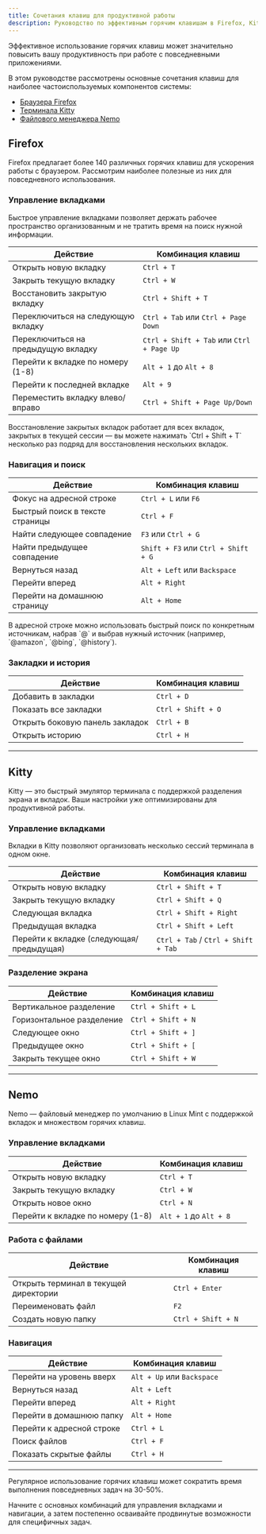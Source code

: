 ```yaml
---
title: Сочетания клавиш для продуктивной работы
description: Руководство по эффективным горячим клавишам в Firefox, Kitty и Nemo
---
```



Эффективное использование горячих клавиш может значительно повысить вашу продуктивность при работе с повседневными приложениями. 

В этом руководстве рассмотрены основные сочетания клавиш для наиболее частоиспользуемых компонентов системы:
- [Браузера Firefox](#firefox)
- [Терминала Kitty](#kitty)
- [Файлового менеджера Nemo](#nemo)

## Firefox

Firefox предлагает более 140 различных горячих клавиш для ускорения работы с браузером. Рассмотрим наиболее полезные из них для повседневного использования.

### Управление вкладками

Быстрое управление вкладками позволяет держать рабочее пространство организованным и не тратить время на поиск нужной информации.

| Действие | Комбинация клавиш |
|----------|-------------------|
| Открыть новую вкладку | `Ctrl + T` |
| Закрыть текущую вкладку | `Ctrl + W` |
| Восстановить закрытую вкладку | `Ctrl + Shift + T` |
| Переключиться на следующую вкладку | `Ctrl + Tab` или `Ctrl + Page Down` |
| Переключиться на предыдущую вкладку | `Ctrl + Shift + Tab` или `Ctrl + Page Up` |
| Перейти к вкладке по номеру (1-8) | `Alt + 1` до `Alt + 8` |
| Перейти к последней вкладке | `Alt + 9` |
| Переместить вкладку влево/вправо | `Ctrl + Shift + Page Up/Down` |

<Aside type="tip">
Восстановление закрытых вкладок работает для всех вкладок, закрытых в текущей сессии — вы можете нажимать `Ctrl + Shift + T` несколько раз подряд для восстановления нескольких вкладок.
</Aside>

### Навигация и поиск

| Действие | Комбинация клавиш |
|----------|-------------------|
| Фокус на адресной строке | `Ctrl + L` или `F6` |
| Быстрый поиск в тексте страницы | `Ctrl + F` |
| Найти следующее совпадение | `F3` или `Ctrl + G` |
| Найти предыдущее совпадение | `Shift + F3` или `Ctrl + Shift + G` |
| Вернуться назад | `Alt + Left` или `Backspace` |
| Перейти вперед | `Alt + Right` |
| Перейти на домашнюю страницу | `Alt + Home` |

<Aside type="note">
В адресной строке можно использовать быстрый поиск по конкретным источникам, набрав `@` и выбрав нужный источник (например, `@amazon`, `@bing`, `@history`).
</Aside>

### Закладки и история

| Действие | Комбинация клавиш |
|----------|-------------------|
| Добавить в закладки | `Ctrl + D` |
| Показать все закладки | `Ctrl + Shift + O` |
| Открыть боковую панель закладок | `Ctrl + B` |
| Открыть историю | `Ctrl + H` |

---

## Kitty

Kitty — это быстрый эмулятор терминала с поддержкой разделения экрана и вкладок. Ваши настройки уже оптимизированы для продуктивной работы.

### Управление вкладками

Вкладки в Kitty позволяют организовать несколько сессий терминала в одном окне.

| Действие | Комбинация клавиш |
|----------|-------------------|
| Открыть новую вкладку | `Ctrl + Shift + T` |
| Закрыть текущую вкладку | `Ctrl + Shift + Q` |
| Следующая вкладка | `Ctrl + Shift + Right` |
| Предыдущая вкладка | `Ctrl + Shift + Left` |
| Перейти к вкладке (следующая/предыдущая) | `Ctrl + Tab` / `Ctrl + Shift + Tab` |


### Разделение экрана

| Действие | Комбинация клавиш |
|----------|-------------------|
| Вертикальное разделение | `Ctrl + Shift + L` |
| Горизонтальное разделение | `Ctrl + Shift + N` |
| Следующее окно | `Ctrl + Shift + ]` |
| Предыдущее окно | `Ctrl + Shift + [` |
| Закрыть текущее окно | `Ctrl + Shift + W` |


---

## Nemo

Nemo — файловый менеджер по умолчанию в Linux Mint с поддержкой вкладок и множеством горячих клавиш.

### Управление вкладками

| Действие | Комбинация клавиш |
|----------|-------------------|
| Открыть новую вкладку | `Ctrl + T` |
| Закрыть текущую вкладку | `Ctrl + W` |
| Открыть новое окно | `Ctrl + N` |
| Перейти к вкладке по номеру (1-8) | `Alt + 1` до `Alt + 8` |

### Работа с файлами

| Действие | Комбинация клавиш |
|----------|-------------------|
| Открыть терминал в текущей директории | `Ctrl + Enter` |
| Переименовать файл | `F2` |
| Создать новую папку | `Ctrl + Shift + N` |

### Навигация

| Действие | Комбинация клавиш |
|----------|-------------------|
| Перейти на уровень вверх | `Alt + Up` или `Backspace` |
| Вернуться назад | `Alt + Left` |
| Перейти вперед | `Alt + Right` |
| Перейти в домашнюю папку | `Alt + Home` |
| Перейти к адресной строке | `Ctrl + L` |
| Поиск файлов | `Ctrl + F` |
| Показать скрытые файлы | `Ctrl + H` |

---


Регулярное использование горячих клавиш может сократить время выполнения повседневных задач на 30-50%. 

Начните с основных комбинаций для управления вкладками и навигации, а затем постепенно осваивайте продвинутые возможности для специфичных задач.